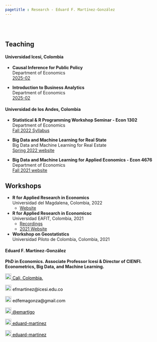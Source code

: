 ```yaml
---
pagetitle : Research - Eduard F. Martínez-González
---
```


<br>  </br> <!--- Agrega lineas en blanco --->

<p>  </p> <!--- Agrega una linea en blanco --->

<!------------- Panel de la izquierda ------------->
<div class="col-sm-9">

## Teaching

#### Universidad Icesi, Colombia

* **Causal Inference for Public Policy** <br>
  Department of Economics <br>
  [2025-02](https://eduard-martinez.github.io/teaching/r_uniandes/2022-02/syllabus.pdf)
  
* **Introduction to Business Analytics** <br>
  Department of Economics <br>
  [2025-02](https://eduard-martinez.github.io/teaching/r_uniandes/2022-02/syllabus.pdf)
  
#### Universidad de los Andes, Colombia

* **Statistical & R Programming Workshop Seminar - Econ 1302** <br>
  Department of Economics <br>
  [Fall 2022 Syllabus](https://eduard-martinez.github.io/teaching/r_uniandes/2022-02/syllabus.pdf)

* **Big Data and Machine Learning for Real State** <br>
  Big Data and Machine Learning for Real Estate  <br>
  [Spring 2022 website](https://ignaciomsarmiento.github.io/teaching/BDML)

* **Big Data and Machine Learning for Applied Economics - Econ 4676**  <br>
  Department of Economics  <br>
  [Fall 2021 website](https://github.com/ECON-4676-UNIANDES-Fall-2021)
  
## Workshops

* **R for Applied Research in Economics** <br>
  Universidad del Magdalena, Colombia, 2022 <br>
  - [Website](https://eduard-martinez.github.io/teaching/unimag/2022-02/website.html)
  
* **R for Applied Research in Economicsc** <br>
  Universidad EAFIT, Colombia, 2021 <br>
  - [Recordings](https://www.youtube.com/channel/UCLqqb0eZ1razOkTDusAVEnA) 
  - [2021 Website](https://github.com/taller-R/taller_cief_202102)
  
* **Workshop on Geostatistics** <br>
  Universidad Piloto de Colombia, Colombia, 2021 <br>

</div>
<!------------- Panel de la izquierda ------------->



<!------------- Panel de la derecha ------------->
<div class="col-sm-3">

#### Eduard F. Martínez-González

**PhD in Economics. Associate Professor Icesi & Director of CIENFI. Econometrics, Big Data, and Machine Learning.**

<!-- Location -->
<a href="https://www.google.com/maps/place/Universidad+ICESI/@3.3357824,-76.5362176,4583m/data=!3m1!1e3!4m9!1m2!2m1!1sicesi+maps!3m5!1s0x8e30a1eb8d09a3c1:0x766b9b441dfa8bbe!8m2!3d3.3418949!4d-76.530602!16zL20vMDg1bjlr?entry=ttu&g_ep=EgoyMDI1MDMxMi4wIKXMDSoASAFQAw%3D%3D" style="color:black;"> <img alt="Qries" src="./images/location.png" width="20" height="20">  Cali, Colombia.</a>

<!-- Correo -->
<p style="color:black"><img alt="Qries" src="./images/correo.png" width="20" height="20"> efmartinez@icesi.edu.co </img></p>

<!-- Correo -->
<p style="color:black"><img alt="Qries" src="./images/correo.png" width="20" height="20"> edfemagonza@gmail.com </img></p>

<!-- Twitter -->
 <a href="https://twitter.com/emartigo" style="color:black;"> <img alt="Qries" src="./images/twitter.jpg" width="20" height="20">  @emartigo</a> 

<!-- gitlab -->
<a href="https://gitlab.com/eduard-martinez" style="color:black;"> <img alt="Qries" src="./images/gitlab.png" width="20" height="20">  eduard-martinez</a>

<!-- GitHub -->
<a href="https://github.com/eduard-martinez" style="color:black;"> <img alt="Qries" src="./images/github.png" width="20" height="20">  eduard-martinez</a>

<!------------- Panel de la derecha ------------->



<br>  </br> <!--- Agrega lineas en blanco --->